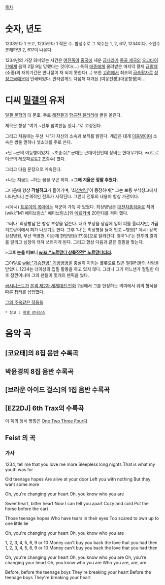 [[목차]]

= 숫자, 년도 =
1233보다 1 크고, 1235보다 1 작은 수. 합성수로 그 약수는 1, 2, 617, 1234이다.
소인수분해하면 2, 617이 나온다.

1234년의 가장 의미있는 사건은 [[여진족]]이 [[중국]]에 세운 [[금나라]]가 [[몽골 제국]]의 [[오고타이 칸]]에게 음력 2월 9일 망했다는 것이다(...) 특히 [[애종]]에게 물려받은 마지막 황제 [[금말제]](소종)의 재위기간은 반나절이 채 되지 못한다(...) 또한 [[고려]]에서 최초의 [[금속활자]]로 [[상정고금예문]]이 인쇄되었다. 안타깝게도 다음해 재개된 [여몽전쟁](대몽항쟁)이... 


= 디씨 [[밀갤]]의 유저 =
[[밀갤 문학]]의 대 문호. 주로 [[해전갤]]과 [[항공전 갤러리]]에 글을 올린다.

제목은 항상 "여기 ~전투 참여한놈 있냐.."로 고정된다.

그리고 처음에는 우선 '나'가 자신의 소속과 보직를 밝힌다. 계급은 대개 [[이등병]]이며 소속은 쌍둘 열하나 셋소대를 주로 쓴다.

>난 ~군의 이등병이었지. ~조종수[* 군대는 근대이전인데 장비는 현대무기다. ex)트로이군의 레오파르트2 조종수] 였다.

그리고 다음 문장으로 계속된다.

>나는 지금도 ~하는 꿈을 꾸곤 하지.
>'''그해 겨울은 정말 추웠다.'''

그다음에 항상 '''각설하고'''가 들어가며, '최[[상병]]님'이 등장하며[* 그는 보통 부식창고에서 나타난다.] 본격적인 전투가 시작된다. 그런데 전투의 내용이 항상 가관이다.

>(예시) [[트로이의 목마]]에는 적군이 가득 차 있었다. 최상병님은 [[대전차총검술]]로 적의 [wiki:"M1 에이브럼스" 에이브럼스]와 [[메르카바]] 20만대를 격파 했다.

그러나 '최상병님'은 항상 부상을 입는다. 대개 부상을 낭심에 입어 피를 흘리지만, 가끔 겨드랑이에서 피가 나오기도 한다.
그후 '나'는 최상병을 들쳐 업고 ~병원[* 예시: 강북 삼성병원, 부산 백병원, 이순재 한방병원(!!?)등]으로 달려간다.
결국'나'는 전투의 결과를 알리고 심장이 터져 쓰러지게 된다. 그리고 항상 다음과 같은 결말을 맞는다.

>'''그후 눈을 떠보니 [[wiki:"노르망디 상륙작전" 노르망디]]더라.'''

그야말로 [[wiki:"기승전병" 기병병병]]을 충실히 지키는 플롯으로 많은 밀갤러들의 사랑을 받았다. 1234는 더이상의 집필 활동을 하고 있지 않다. 그러나 그가 어느샌가 절필한 이후 잠깐이나마 그의 팬들이 몇개의 팬픽을 썼다.

[[굽시니스트]]가 [[본격 제2차 세계대전 만화]] 2권에서 그를 헌정하는 의미에서 위의 형식을 따른 챕터를 삽입했다.

[http://gall.dcinside.com/list.php?id=arm&no=3760 그의 주옥같은 작품들]

 * 참고 : [[항갤 르네상스]]

= 음악 곡 =
== [코요태]의 8집 음반 수록곡 ==

== 박윤경의 8집 음반 수록곡 ==

== [브라운 아이드 걸스]의 1집 음반 수록곡 ==

== [EZ2DJ] 6th Trax의 수록곡 ==

이 쪽의 정식 명칭은 [[One Two Three Four]]다.

== Feist 의 곡 == 
{{{#!html
<object width="560" height="315"><param name="movie" value="http://www.youtube.com/v/ABYnqp-bxvg?version=3&amp;hl=ko_KR&amp;rel=0"></param><param name="allowFullScreen" value="true"></param><param name="allowscriptaccess" value="always"></param><embed src="http://www.youtube.com/v/ABYnqp-bxvg?version=3&amp;hl=ko_KR&amp;rel=0" type="application/x-shockwave-flash" width="560" height="315" allowscriptaccess="always" allowfullscreen="true"></embed></object>
}}}

=== 가사 ===
1234, tell me that you love me more
Sleepless long nights
That is what my youth was for

Old teenage hopes
Are alive at your door
Left you with nothing
But they want some more

Oh, you're changing your heart
Oh, you know who you are

Sweetheart, bitter heart
Now I can tell you apart
Cozy and cold
Put the horse before the cart

Those teenage hopes
Who have tears in their eyes
Too scared to own up to one little lie

Oh, you're changing your heart
Oh, you know who you are

1, 2, 3, 4, 5, 6, 9 or 10
Money can't buy you back the love that you had then
1, 2, 3, 4, 5, 6, 9 or 10
Money can't buy you back the love that you had then

Oh, you're changing your heart
Oh, you know who you are
Oh, you're changing your heart
Oh, you know who you are
Who you are, are, are

Before, before the teenage boys
They're breaking your heart
Before the teenage boys
They're breaking your heart
